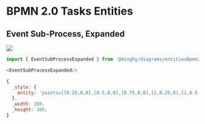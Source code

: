 
# BPMN 2.0 Tasks Entities


## Event Sub-Process, Expanded

<Tabs>
  <TabItem value="Preview">

![](./event-sub-process-expanded.png#drawio)

  </TabItem>
  <TabItem value="Usage">
    
```js
import { EventSubProcessExpanded } from '@dinghy/diagrams/entitiesBpmn2Tasks'

<EventSubProcessExpanded/>
```

  </TabItem>
  <TabItem value="Definition">
    
```js
{
  _style: {
    entity: 'points=[[0.25,0,0],[0.5,0,0],[0.75,0,0],[1,0.25,0],[1,0.5,0],[1,0.75,0],[0.75,1,0],[0.5,1,0],[0.25,1,0],[0,0.75,0],[0,0.5,0],[0,0.25,0]];shape=mxgraph.bpmn.task2;arcSize=10;taskMarker=abstract;outline=none;symbol=general;bpmnShapeType=subprocess;isLoopSub=0;verticalAlign=top;align=left;spacingLeft=5;html=1;whiteSpace=wrap;',
  },
  _width: 180,
  _height: 100,
}
```

  </TabItem>
</Tabs>

